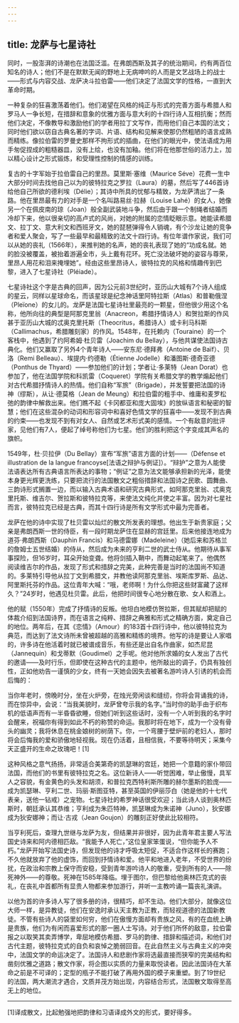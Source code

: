 ```yaml
---
---
---
```

title: 龙萨与七星诗社
---




同时，一股澎湃的诗潮也在法国泛滥。在弗朗西斯及其子的统治期间，约有两百位知名的诗人；他们不是在默默无闻的野地上无病呻吟的人而是文艺战场上的战士——形式与内容交战、龙萨决斗拉伯雷——他们决定了法国文学的性格，一直到大革命时期。

一种复杂的狂喜激荡着他们。他们渴望在风格的纯正与形式的完善方面与希腊人和罗马人一争长短，在措辞和意象的优雅方面与意大利的十四行诗人互相抗衡；然而他们决定，不像教导和激励他们的学者用拉丁文写作，而用他们自己本国的法文；同时他们欲以窃自古典名著的字词、片语、结构和见解来使那仍然粗陋的语言成熟而精练。像拉伯雷的罗曼史那样不拘形式的插曲，在他们的眼光中，使法语成为用手匆促捏成的粗糙器皿，没有上绘，也没有加釉。他们将在他那世俗的活力上，加以精心设计之形式锻炼，和受理性控制的情感的训练。

复古的十字军始于拉伯雷自己的里昂。莫里斯·塞维（Maurice Séve）花费一生中大部分时间去找他自己以为的彼特拉克之罗拉（Laura）的墓，然后写了446首诗给他自己所欲的德利埃（Délie）；其诗中所具的忧郁与精致，为龙萨清出了一条路。他在里昂最有力的对手是一个名叫路易丝·拉赫（Louise Lahé）的女人，她像另一个在佩皮南的琼（Joan）般全副武装地斗争，然后由于跟一个制绳者结婚而冷却下来，他以很亲切的高卢式的风尚，对她的附属的恋情眨眼示意。她能读希腊文、拉丁文、意大利文和西班牙文，她的琵琶弹得令人销魂，有个沙龙让她的竞争者和爱人聚会，写了一些最早和最精致的法文十四行诗。有位年谱作家说，我们可以从她的丧礼（1566年），来推判她的名声，她的丧礼表现了她的“功成名就。她的脸没被覆盖，被抬着游遍全市，头上戴有花环。死亡没法破坏她的姿容与尊荣，里昂人用花和泪来掩埋她”。经由这些里昂诗人，彼特拉克的风格和情趣传到巴黎，进入了七星诗社（Pléiade）。

七星诗社这个字是古典的回声，因为公元前3世纪时，亚历山大城有7个诗人组成的星云，同样以星球命名，而该星球是纪念神话里阿特拉斯（Atlas）和普勒俄涅（Pleïone）的女儿的。龙萨是法国七星诗社里最亮的一颗星，但他很少用这个名称，他所向往的典型是阿那克里翁（Anacreon，希腊抒情诗人）和贺拉斯的作风甚于亚历山大城的忒奥克里托斯（Theocritus，希腊诗人）或卡利马科斯（Callimachus，希腊雕刻家）的作风。1548年，在托赖内（Touraine）的一个客栈中，他遇到了约阿希姆·杜贝雷（Joachim du Bellay），与他共谋使法国诗古典化。他们又赢取了另外4个青年诗人——安东尼·德拜弗（Antoine de Baïf）、贝洛（Remi Belleau）、埃提内·约德勒（Étienne Jodelle）和潘图斯·德奇亚德（Ponthus de Thyard）——参加他们的计划；学者让·多莱特（Jean Dorat）也参加了，他在法国学院和科凯雷（Coqueret）学院有关希腊文学的教学煽起他们对古代希腊抒情诗人的热情。他们自称“军旅”（Brigade），并发誓要把法国的诗神（缪斯），从让·德莫格（Jean de Meung）和拉伯雷的粗手中、维庸和麦罗松弛的韵律中解救出来。他们瞧不起《卡冈都亚和庞大固埃》的放纵语言和秘密的智慧；他们在这些混杂的动词和形容词中和喜好色情文学的狂喜中——发现不到古典的约束——也发现不到有对女人、自然或艺术形式美的感情。一个有敌意的批评家，见他们有7人，便起了绰号称他们为七星。他们的胜利把这个字变成其声名的旗帜。

1549年，杜·贝拉伊（Du Bellay）宣布“军旅”语言方面的计划——（Défense et illustration de la langue francoyse[法语之辩护与例证]）。“辩护”之意为人能使法语表达所有古典语言所表达的事物；“例证”之意为法文能够承担新的光泽，能使本身更光辉更洗练，只要把流行的法国散文之粗俗措辞和法国诗之民歌、圆舞曲、三韵诗形式搁置一边，而以输入古典术语和研究古典形式，如阿那克里翁、忒奥克里托斯、维吉尔、贺拉斯和彼特拉克等，来使法文纯化并使之丰富。因为对七星社而言，彼特拉克已经是古典，而其十四行诗是所有文学形式中最为完善者。

龙萨在他的诗中实现了杜贝雷以灿烂的散文所发表的理想。他出生于新贵家庭；父亲是弗朗西斯一世的侍臣，有一段时期龙萨住在显赫的宫廷里。后来他接连地成为道芬·弗朗西斯（Dauphin Francis）和马德雷娜（Madeleine）（她后来和苏格兰的詹姆士五世结婚）的侍从，然后成为未来的亨利二世的武士侍从。他期待从事军事探险，但16岁时，耳朵开始变聋。他将剑插入鞘中，而舞动起笔来了。他偶然阅读维吉尔的作品，发现了形式和措辞之完美，此种完善是当时的法国尚不知道的。多莱特引导他从拉丁文到希腊文，并教他读阿那克里翁、埃斯库罗斯、品达、阿里斯托芬的作品。这位青年大喊：“哦，老师啊！为什么你把这些财富藏了这样久？”24岁时，他遇见杜贝雷。此后，他把时间很专心地分散在歌、女人和酒上。

他的赋（1550年）完成了抒情诗的反叛。他坦白地模仿贺拉斯，但其赋却把赋的体裁介绍到法国诗界，而在语言之纯粹、措辞之典雅和形式之精确方面，奠定自己的地位。两年后，在其《恋情》（Amour）的183首十四行诗中，他以彼特拉克为典范，而达到了法文诗所未曾被超越的高雅和精练的境界。他写的诗是要让人家唱的，许多诗在他活着时就已被谱成音乐，有些还是出自名作曲家，如杰尼昆（Jannequin）和戈蒂默（Goudimel）之手呢。他对他所求婚的女人发出了古代的邀请——及时行乐，但即使在这种古代的主题中，他所敲出的调子，仍具有独创性，正如他劝告一谨慎的少女，终有一天她会因失去被著名游吟诗人引诱的机会而后悔的：

当你年老时，傍晚时分，坐在火炉旁，在烛光旁闲谈和缝纫，你将会背诵我的诗，而在惊异中，会说：“当我美貌时，龙萨曾夸示我的名字。”当时你的助手由于织布机的低语声而有一半昏昏欲睡，但她们听到这些话时，没有一个人听到我的名字时会醒来，祝福你有得到如此不朽的称赞的命运。我那时将在地下，成为一个没有骨头的幽灵；我将休息在桃金娘树的树荫下。你，一个弯腰于壁炉前的老妇人，那时将会后悔我的爱和骄傲地轻视我。现在仍活着，且相信我，不要等待明天；采集今天正盛开的生命之玫瑰吧！[1]



这种风格之意气扬扬，非常适合美第奇的凯瑟琳的宫廷，她把一个意籍的家仆带回法国，而他们的书里有彼特拉克之名。这位新诗人——听觉困难，举止傲慢，具军人之容貌，有金黄色的头发和胡须，和普拉克西特利斯所雕的赫尔墨斯的脸庞——成为凯瑟琳、亨利二世、玛丽·斯图亚特，甚至英国的伊丽莎白（她是他的十七代表亲，送他一钻戒）之宠物。七星诗社的希罗神话很受欢迎；当此诗人谈到奥林匹斯时，朝廷承认其恭维；亨利成为朱匹特神，凯瑟琳成为朱诺神（Juno），狄安娜成为狄安娜神；而让·古戎（Jean Goujon）的雕刻正好使此比较相符。

当亨利死后，查理九世继与龙萨为友，但结果并非很好，因为此青年君主要人写法国史诗来和阿内德相匹敌。“我能予人死亡，”这位皇家笨蛋说，“但你能予人不朽。”龙萨开始写法国史诗，但发现他的诗才呼吸太短促，不适合作这样长的赛跑；不久他就放弃了他的虚饰，而回到抒情诗和爱。他平和地进入老年，不受世界的纷扰，在政治和宗教上保守而安稳，受到青年游吟诗人的敬重，受到所有的人——除死神外——的尊敬。死神在1585年降临。埋于图尔，但巴黎给他奥林匹克式的丧礼，在丧礼中首都所有显贵人物都来参加游行，并听一主教吟诵一篇丧礼演讲。

以他为首的许多诗人写了很多册的诗，很精巧，却不生动。他们大部分，就像这位大师一样，是异教徒，他们在安逸时承认天主教为正教，而轻视道德的法国新教徒。不管有些诗人的袋里如何穷，他们在傲慢方面却有贵族之风，有的在血统上确是贵族，他们为有闲而喜爱形式的那一圈人士写诗。对于他们所怀的敌意，拉伯雷报之以取笑其卖弄博学，卑屈地模仿希腊、罗马的韵律、措辞和描述词，和他们对古代主题，彼特拉克式的自负和哀悼之脆弱回音。在此自然主义与古典主义的冲突中，法国文学的命运决定了。法国诗人和悲剧作家将选最直接而狭窄的完美结构和凿刻优雅之道路；散文作家，将企图以实质的力量来取悦读者。因此法国诗在大革命之前是不可译的；定型的瓶子不能打破了再用外国的模子来重塑。到了19世纪的法国，两大潮流才遇合，文质并茂方始出现，内容结合形式，法国散文取得至高无上的地位。



* * *



[1]译成散文，比起勉强地把韵律和习语译成外文的形式，要好得多。